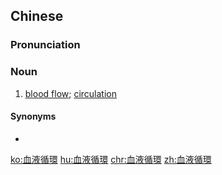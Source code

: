 {{also|血液循环}}
==Chinese==
{{zh-forms|s=血液循环|type=22}}

===Pronunciation===
{{zh-pron
|m=xuèyè xúnhuán,xuěyè xúnhuán,xiěyè xúnhuán,xiěyì xúnhuán,1nb=Mainland: standard,2nb=Mainland: variant,3nb=Taiwan: standard; Mainland: variant,4nb=Taiwan: variant
|c=hyut3 jik6 ceon4 waan4
|cat=n
}}

===Noun===
{{zh-noun}}

# [[blood flow]]; [[circulation]]

====Synonyms====
* {{zh-l|血流}}

[[ko:血液循環]]
[[hu:血液循環]]
[[chr:血液循環]]
[[zh:血液循環]]